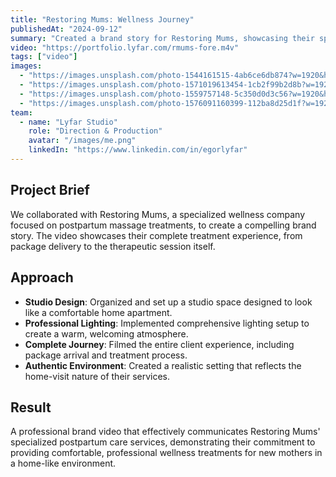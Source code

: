 ```yaml
---
title: "Restoring Mums: Wellness Journey"
publishedAt: "2024-09-12"
summary: "Created a brand story for Restoring Mums, showcasing their specialized postpartum massage treatments in a carefully designed studio environment."
video: "https://portfolio.lyfar.com/rmums-fore.m4v"
tags: ["video"]
images:
  - "https://images.unsplash.com/photo-1544161515-4ab6ce6db874?w=1920&h=1080&fit=crop"
  - "https://images.unsplash.com/photo-1571019613454-1cb2f99b2d8b?w=1920&h=1080&fit=crop"
  - "https://images.unsplash.com/photo-1559757148-5c350d0d3c56?w=1920&h=1080&fit=crop"
  - "https://images.unsplash.com/photo-1576091160399-112ba8d25d1f?w=1920&h=1080&fit=crop"
team:
  - name: "Lyfar Studio"
    role: "Direction & Production"
    avatar: "/images/me.png"
    linkedIn: "https://www.linkedin.com/in/egorlyfar"
---
```


## Project Brief

We collaborated with Restoring Mums, a specialized wellness company focused on postpartum massage treatments, to create a compelling brand story. The video showcases their complete treatment experience, from package delivery to the therapeutic session itself.

## Approach

- **Studio Design**: Organized and set up a studio space designed to look like a comfortable home apartment.
- **Professional Lighting**: Implemented comprehensive lighting setup to create a warm, welcoming atmosphere.
- **Complete Journey**: Filmed the entire client experience, including package arrival and treatment process.
- **Authentic Environment**: Created a realistic setting that reflects the home-visit nature of their services.

## Result

A professional brand video that effectively communicates Restoring Mums' specialized postpartum care services, demonstrating their commitment to providing comfortable, professional wellness treatments for new mothers in a home-like environment. 